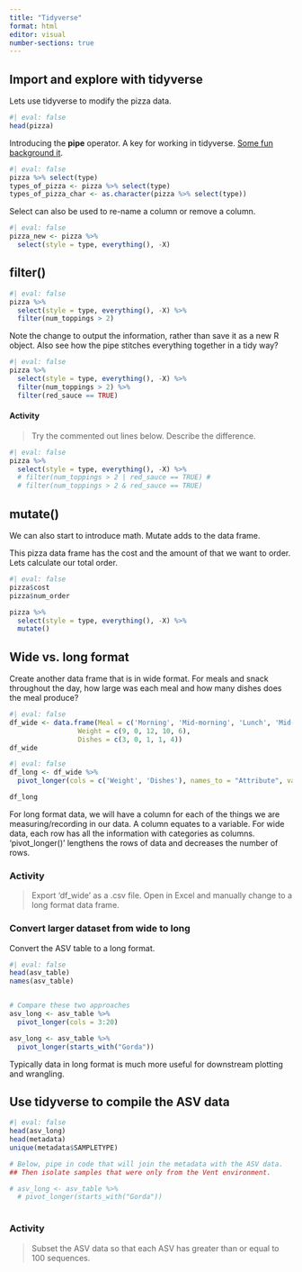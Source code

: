 ```yaml
---
title: "Tidyverse"
format: html
editor: visual
number-sections: true
---
```


## Import and explore with tidyverse

Lets use tidyverse to modify the pizza data.

```r
#| eval: false
head(pizza)
```

Introducing the **pipe** operator. A key for working in tidyverse. [Some fun background it](http://adolfoalvarez.cl/blog/2021-09-16-plumbers-chains-and-famous-painters-the-history-of-the-pipe-operator-in-r/).

```r
#| eval: false
pizza %>% select(type)
types_of_pizza <- pizza %>% select(type)
types_of_pizza_char <- as.character(pizza %>% select(type))
```

Select can also be used to re-name a column or remove a column.

```r
#| eval: false
pizza_new <- pizza %>% 
  select(style = type, everything(), -X)
```

## filter()

```r
#| eval: false
pizza %>% 
  select(style = type, everything(), -X) %>% 
  filter(num_toppings > 2)
```

Note the change to output the information, rather than save it as a new R object. Also see how the pipe stitches everything together in a tidy way?

```r
#| eval: false
pizza %>% 
  select(style = type, everything(), -X) %>% 
  filter(num_toppings > 2) %>% 
  filter(red_sauce == TRUE)

```

#### Activity

> Try the commented out lines below. Describe the difference.

```r
#| eval: false
pizza %>% 
  select(style = type, everything(), -X) %>% 
  # filter(num_toppings > 2 | red_sauce == TRUE) #
  # filter(num_toppings > 2 & red_sauce == TRUE)
```

## mutate()

We can also start to introduce math. Mutate adds to the data frame.

This pizza data frame has the cost and the amount of that we want to order. Lets calculate our total order.

```r
#| eval: false
pizza$cost
pizza$num_order

pizza %>% 
  select(style = type, everything(), -X) %>% 
  mutate()

```

## Wide vs. long format

Create another data frame that is in wide format. For meals and snack throughout the day, how large was each meal and how many dishes does the meal produce?

```r
#| eval: false
df_wide <- data.frame(Meal = c('Morning', 'Mid-morning', 'Lunch', 'Mid-afternoon', 'Dinner'),
                 Weight = c(9, 0, 12, 10, 6),
                 Dishes = c(3, 0, 1, 1, 4))
df_wide
```

```r
#| eval: false
df_long <- df_wide %>% 
  pivot_longer(cols = c('Weight', 'Dishes'), names_to = "Attribute", values_to = "Value")

df_long
```

For long format data, we will have a column for each of the things we are measuring/recording in our data. A column equates to a variable. For wide data, each row has all the information with categories as columns. 'pivot_longer()' lengthens the rows of data and decreases the number of rows.

### Activity

> Export 'df_wide' as a .csv file. Open in Excel and manually change to a long format data frame.

### Convert larger dataset from wide to long

Convert the ASV table to a long format.

```r
#| eval: false
head(asv_table)
names(asv_table)


# Compare these two approaches
asv_long <- asv_table %>% 
  pivot_longer(cols = 3:20)

asv_long <- asv_table %>% 
  pivot_longer(starts_with("Gorda"))
```

Typically data in long format is much more useful for downstream plotting and wrangling.

## Use tidyverse to compile the ASV data

```r
#| eval: false
head(asv_long)
head(metadata)
unique(metadata$SAMPLETYPE)

# Below, pipe in code that will join the metadata with the ASV data. 
## Then isolate samples that were only from the Vent environment. 

# asv_long <- asv_table %>% 
  # pivot_longer(starts_with("Gorda"))
  
```

### Activity

> Subset the ASV data so that each ASV has greater than or equal to 100 sequences.
